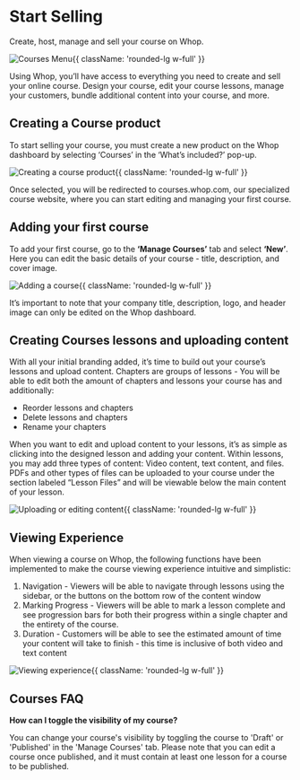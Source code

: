 
# Start Selling

Create, host, manage and sell your course on Whop.

![Courses Menu](https://i.imgur.com/cXJbKfR.png){{ className: 'rounded-lg w-full' }}

Using Whop, you’ll have access to everything you need to create and sell your online course. Design your course, edit your course lessons, manage your customers, bundle additional content into your course, and more. 

## Creating a Course product

To start selling your course, you must create a new product on the Whop dashboard by selecting ‘Courses’ in the ‘What’s included?’ pop-up. 

![Creating a course product](https://i.imgur.com/FrP5gxS.gif){{ className: 'rounded-lg w-full' }}

Once selected, you will be redirected to courses.whop.com, our specialized course website, where you can start editing and managing your first course.

## Adding your first course

To add your first course, go to the  **‘Manage Courses’** tab and select **‘New’**. Here you can edit the basic details of your course - title, description, and cover image.

![Adding a course](https://i.imgur.com/gaZrrVc.png){{ className: 'rounded-lg w-full' }}

It’s important to note that your company title, description, logo, and header image can only be edited on the Whop dashboard.

## Creating Courses lessons and uploading content

With all your initial branding added, it’s time to build out your course’s lessons and upload content. Chapters are groups of lessons - You will be able to edit both the amount of chapters and lessons your course has and additionally:

- Reorder lessons and chapters
- Delete lessons and chapters
- Rename your chapters

When you want to edit and upload content to your lessons, it’s as simple as clicking into the designed lesson and adding your content. Within lessons, you may add three types of content: Video content, text content, and files. PDFs and other types of files can be uploaded to your course under the section labeled “Lesson Files” and will be viewable below the main content of your lesson. 

![Uploading or editing content](https://i.imgur.com/3kKeRY2.png){{ className: 'rounded-lg w-full' }}

## Viewing Experience

When viewing a course on Whop, the following functions have been implemented to make the course viewing experience intuitive and simplistic:

1. Navigation - Viewers will be able to navigate through lessons using the sidebar, or the buttons on the bottom row of the content window
2. Marking Progress - Viewers will be able to mark a lesson complete and see progression bars for both their progress within a single chapter and the entirety of the course.
3. Duration - Customers will be able to see the estimated amount of time your content will take to finish - this time is inclusive of both video and text content

![Viewing experience](https://i.imgur.com/YWfkosi.png){{ className: 'rounded-lg w-full' }}

## Courses FAQ

**How can I toggle the visibility of my course?**

You can change your course's visibility by toggling the course to 'Draft' or 'Published' in the 'Manage Courses' tab. Please note that you can edit a course once published, and it must contain at least one lesson for a course to be published.

